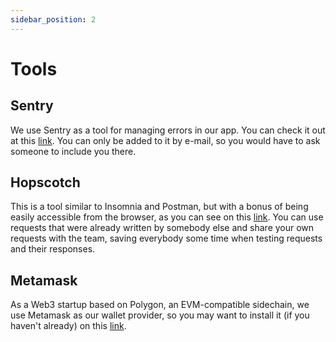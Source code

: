 ```yaml
---
sidebar_position: 2
---
```


# Tools

## Sentry

We use Sentry as a tool for managing errors in our app. You can check it out at this [link](https://sentry.io/auth/login/ribon/). You can only be added to it by e-mail, so you would have to ask someone to include you there. 

## Hopscotch

This is a tool similar to Insomnia and Postman, but with a bonus of being easily accessible from the browser, as you can see on this [link](https://hoppscotch.io). You can use requests that were already written by somebody else and share your own requests with the team, saving everybody some time when testing requests and their responses.

## Metamask

As a Web3 startup based on Polygon, an EVM-compatible sidechain, we use Metamask as our wallet provider, so you may want to install it (if you haven't already) on this [link](https://chrome.google.com/webstore/detail/metamask/nkbihfbeogaeaoehlefnkodbefgpgknn).